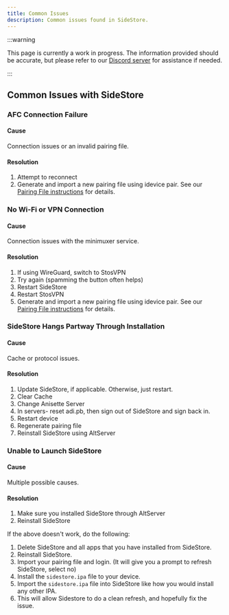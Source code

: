 ```yaml
---
title: Common Issues
description: Common issues found in SideStore.
---
```


:::warning

This page is currently a work in progress. The information provided should be accurate, but please refer to our [Discord server](https://discord.gg/sidestore-949183273383395328) for assistance if needed.

:::

## Common Issues with SideStore

### AFC Connection Failure
#### Cause
Connection issues or an invalid pairing file.
#### Resolution
1. Attempt to reconnect
2. Generate and import a new pairing file using idevice pair. See our [Pairing File instructions](/docs/installation/pairing-file) for details.

### No Wi-Fi or VPN Connection
#### Cause
Connection issues with the minimuxer service.
#### Resolution
1. If using WireGuard, switch to StosVPN
2. Try again (spamming the button often helps)
3. Restart SideStore
4. Restart StosVPN
5. Generate and import a new pairing file using idevice pair. See our [Pairing File instructions](/docs/installation/pairing-file) for details.

### SideStore Hangs Partway Through Installation
#### Cause
Cache or protocol issues.
#### Resolution
1. Update SideStore, if applicable. Otherwise, just restart.
2. Clear Cache
3. Change Anisette Server
4. In servers- reset adi.pb, then sign out of SideStore and sign back in.
5. Restart device
6. Regenerate pairing file
7. Reinstall SideStore using AltServer

### Unable to Launch SideStore
#### Cause
Multiple possible causes.
#### Resolution
1. Make sure you installed SideStore through AltServer
2. Reinstall SideStore

If the above doesn't work, do the following:

1. Delete SideStore and all apps that you have installed from SideStore.
2. Reinstall SideStore.
3. Import your pairing file and login. (It will give you a prompt to refresh SideStore, select no)
4. Install the `sidestore.ipa` file to your device.
5. Import the `sidestore.ipa` file into SideStore like how you would install any other IPA.
6. This will allow Sidestore to do a clean refresh, and hopefully fix the issue.


